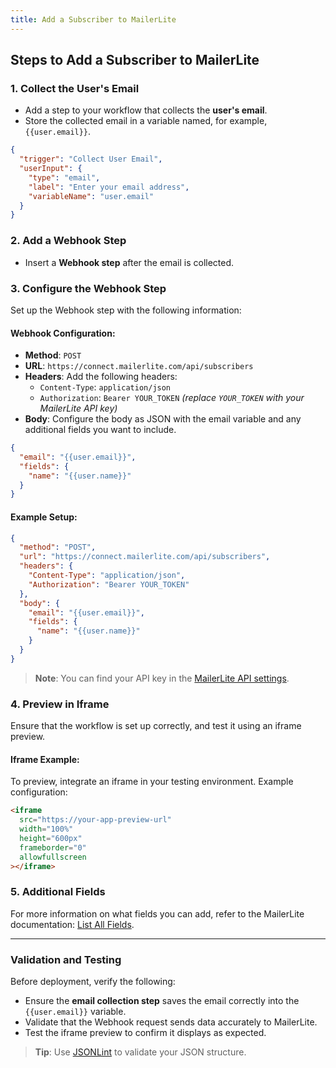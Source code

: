 ```yaml
---
title: Add a Subscriber to MailerLite
---
```


## Steps to Add a Subscriber to MailerLite

### 1. Collect the User's Email
- Add a step to your workflow that collects the **user's email**.
- Store the collected email in a variable named, for example, `{{user.email}}`.

```json
{
  "trigger": "Collect User Email",
  "userInput": {
    "type": "email",
    "label": "Enter your email address",
    "variableName": "user.email"
  }
}
```

### 2. Add a Webhook Step
- Insert a **Webhook step** after the email is collected.

### 3. Configure the Webhook Step
Set up the Webhook step with the following information:

#### Webhook Configuration:
- **Method**: `POST`
- **URL**: `https://connect.mailerlite.com/api/subscribers`
- **Headers**: Add the following headers:
  - `Content-Type`: `application/json`
  - `Authorization`: `Bearer YOUR_TOKEN` *(replace `YOUR_TOKEN` with your MailerLite API key)*
- **Body**: Configure the body as JSON with the email variable and any additional fields you want to include.

```json
{
  "email": "{{user.email}}",
  "fields": {
    "name": "{{user.name}}"
  }
}
```

#### Example Setup:
```json
{
  "method": "POST",
  "url": "https://connect.mailerlite.com/api/subscribers",
  "headers": {
    "Content-Type": "application/json",
    "Authorization": "Bearer YOUR_TOKEN"
  },
  "body": {
    "email": "{{user.email}}",
    "fields": {
      "name": "{{user.name}}"
    }
  }
}
```

> **Note**: You can find your API key in the [MailerLite API settings](https://app.mailerlite.com/integrations/api/).

### 4. Preview in Iframe
Ensure that the workflow is set up correctly, and test it using an iframe preview.

#### Iframe Example:
To preview, integrate an iframe in your testing environment. Example configuration:

```html
<iframe
  src="https://your-app-preview-url"
  width="100%"
  height="600px"
  frameborder="0"
  allowfullscreen
></iframe>
```

### 5. Additional Fields
For more information on what fields you can add, refer to the MailerLite documentation: [List All Fields](https://developers.mailerlite.com/docs/fields.html#list-all-fields).

---

### Validation and Testing
Before deployment, verify the following:
- Ensure the **email collection step** saves the email correctly into the `{{user.email}}` variable.
- Validate that the Webhook request sends data accurately to MailerLite.
- Test the iframe preview to confirm it displays as expected.

> **Tip**: Use [JSONLint](https://jsonlint.com/) to validate your JSON structure.